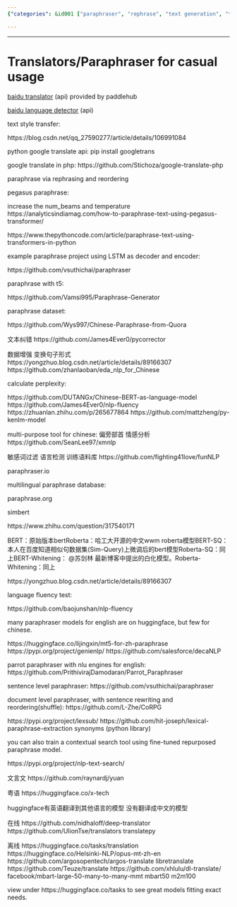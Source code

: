 ```yaml
---
{"categories": &id001 ["paraphraser", "rephrase", "text generation", "translator", "洗稿"], "category": "NLP Tools", "date": "2022-04-29 15:03:52", "description": "In this summary, various NLP tools and resources for text paraphrasing, translation, and Chinese language analysis are discussed. These include popular options such as Baidu Translator, Pegasus Paraphrase, Google Translate, LSTM and T5 paraphrase generators, English and sentence-level paraphrasers, contextual search models trained using fine-tuned paraphrase models, open-source libraries, online tools, and 'mbart50', a multilingual language model.", "tags": *id001, "title": "Translators for Casual usage"}

---
```


------

# Translators/Paraphraser for casual usage

[baidu translator](https://github.com/PaddlePaddle/PaddleHub/blob/e03d11260b86a2f49f896e733d68e82edb0d9286/modules/text/machine_translation/baidu_translate/module.py) (api) provided by paddlehub

[baidu language detector](https://github.com/PaddlePaddle/PaddleHub/blob/37fd44e8000e19a61d74cc35ef08af2cdd3d64b4/modules/text/machine_translation/baidu_language_recognition/module.py) (api)

text style transfer:

https://blog.csdn.net/qq_27590277/article/details/106991084

python google translate api:
pip install googletrans

google translate in php:
https://github.com/Stichoza/google-translate-php

paraphrase via rephrasing and reordering

pegasus paraphrase:

increase the num_beams and temperature
https://analyticsindiamag.com/how-to-paraphrase-text-using-pegasus-transformer/

https://www.thepythoncode.com/article/paraphrase-text-using-transformers-in-python

example paraphrase project using LSTM as decoder and encoder:

https://github.com/vsuthichai/paraphraser

paraphrase with t5:

https://github.com/Vamsi995/Paraphrase-Generator

paraphrase dataset:

https://github.com/Wys997/Chinese-Paraphrase-from-Quora

文本纠错
https://github.com/James4Ever0/pycorrector

数据增强 变换句子形式
https://yongzhuo.blog.csdn.net/article/details/89166307
https://github.com/zhanlaoban/eda_nlp_for_Chinese

calculate perplexity:

https://github.com/DUTANGx/Chinese-BERT-as-language-model
https://github.com/James4Ever0/nlp-fluency
https://zhuanlan.zhihu.com/p/265677864
https://github.com/mattzheng/py-kenlm-model

multi-purpose tool for chinese: 偏旁部首 情感分析
https://github.com/SeanLee97/xmnlp

敏感词过滤 语言检测 训练语料库
https://github.com/fighting41love/funNLP


paraphraser.io

multilingual paraphrase database:

paraphrase.org

simbert

https://www.zhihu.com/question/317540171

BERT：原始版本bertRoberta：哈工大开源的中文wwm roberta模型BERT-SQ：本人在百度知道相似句数据集(Sim-Query)上微调后的bert模型Roberta-SQ：同上BERT-Whitening： @苏剑林 最新博客中提出的白化模型。Roberta-Whitening：同上


https://yongzhuo.blog.csdn.net/article/details/89166307

language fluency test:

https://github.com/baojunshan/nlp-fluency

many paraphraser models for english are on huggingface, but few for chinese.

https://huggingface.co/lijingxin/mt5-for-zh-paraphrase
https://pypi.org/project/genienlp/
https://github.com/salesforce/decaNLP

parrot paraphraser with nlu engines for english:
https://github.com/PrithivirajDamodaran/Parrot_Paraphraser

sentence level paraphraser:
https://github.com/vsuthichai/paraphraser

document level paraphraser, with sentence rewriting and reordering(shuffle):
https://github.com/L-Zhe/CoRPG

https://pypi.org/project/lexsub/
https://github.com/hit-joseph/lexical-paraphrase-extraction
synonyms (python library)

you can also train a contextual search tool using fine-tuned repurposed paraphrase model.

https://pypi.org/project/nlp-text-search/

文言文
https://github.com/raynardj/yuan

粤语
https://huggingface.co/x-tech

huggingface有英语翻译到其他语言的模型 没有翻译成中文的模型

在线
https://github.com/nidhaloff/deep-translator
https://github.com/UlionTse/translators
translatepy

离线
https://huggingface.co/tasks/translation
https://huggingface.co/Helsinki-NLP/opus-mt-zh-en
https://github.com/argosopentech/argos-translate
libretranslate
https://github.com/Teuze/translate
https://github.com/xhlulu/dl-translate/
facebook/mbart-large-50-many-to-many-mmt
mbart50
m2m100

view under https://huggingface.co/tasks to see great models fitting exact needs.

